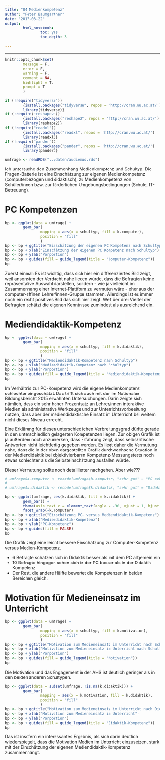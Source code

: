 ```yaml
---
title: "04 Medienkompetenz"
author: "Peter Baumgartner"
date: "2017-03-22"
output: 
        html_notebook:
                toc: yes
                toc_depth: 3
                
---
```

***

```r
knitr::opts_chunk$set(
        message = F,
        error = F,
        warning = F,
        comment = NA,
        highlight = T,
        prompt = T
        )

if (!require("tidyverse")) 
        {install.packages("tidyverse", repos = 'http://cran.wu.ac.at/')
        library(tidyverse)}
if (!require("reshape2"))
        {install.packages("reshape2", repos = 'http://cran.wu.ac.at/')
        library(reshape2)}
if (!require("readxl"))
        {install.packages("readxl", repos = 'http://cran.wu.ac.at/')
        library(readxl)}
if (!require("pander"))
        {install.packages("pander", repos = 'http://cran.wu.ac.at/')
        library(pander)}

umfrage <- readRDS("../daten/audiemus.rds")
```


Ich untersuche den Zusammenhang Medienkomptenz und Schultyp. Die Fragen-Batterie ist eine Einschätzung zur eigenen Medienkompetenz (computerbezogen und didaktisch), zu Medienkompetenz von Schüler/innen bzw. zur förderlichen Umgebungsbedingungen (Schule, IT-Betreuung).

# PC Kompetenzen


```r
bp <- ggplot(data = umfrage) +
        geom_bar(
                mapping = aes(x = schultyp, fill = k.computer),
                position = "fill"
                )
bp <- bp + ggtitle("Einschätzung der eigenen PC Kompetenz nach Schultyp")
bp <- bp + xlab("Einschätzung der eigenen PC Kompetenz nach Schultyp")
bp <- bp + ylab("Porportion")
bp <- bp + guides(fill = guide_legend(title = "Computer-Kompetenz"))
bp


```

Zuerst einmal: Es ist wichtig, dass sich hier ein differenziertes Bild zeigt, weil ansonsten der Verdacht nahe liegen würde, dass die Befragten keine repräsentative Auswahl darstellen, sondern - wie ja vielleicht im Zusammenhang einer Internet-Plattform zu vermuten wäre - eher aus der computer-affinen Lehrer/innen-Gruppe stammen. 
Allerdings ist es immer noch ein recht positives Bild das sich hier zeigt. Weit üer drei Viertel der Befragten schätzt die eigenen Kenntnisse zumindest als ausreichend ein. 


# Mediendidaktik-Kompetenz


```r
bp <- ggplot(data = umfrage) +
        geom_bar(
                mapping = aes(x = schultyp, fill = k.didaktik),
                position = "fill"
                )
bp <- bp + ggtitle("Mediendidaktik-Kompetenz nach Schultyp")
bp <- bp + xlab("Mediendidaktik-Kompetenz nach Schultyp")
bp <- bp + ylab("Porportion")
bp <- bp + guides(fill = guide_legend(title = "Mediendidaktik-Kompetenz"))
bp
```

Im Verhältnis zur PC-Kompetenz wird die eigene Medienkomptenz schlechter eingeschätzt. Das trifft sich auch mit den im Nationalen Bildungsbericht 2015 erwähnten Untersuchungen. Darin zeigte sich nämlich, dass ein sehr hoher Prozentsatz an Lehrer/innen interaktive Medien als administrative Werkzeuge und zur Unterrichtsvorbeeitung nutzen, dass aber der mediendidaktische Einsatz im Unterricht bei weitem nicht dieses Niveau erreicht.

Eine Erklärung für diesen unterschiedlichen Verbreitungsgrad dürfte gerade in den unterschiedlich gelagerten Kompetenzen liegen. Zur obigen Grafik ist ja außerdem noch anzumerken, dass Erfahrung zeigt, dass selbskritische Antworten nicht leichtfertig gegeben werden. Es liegt daher die Vermutung nahe, dass die in der oben dargestellten Grafik durchwachsene Situation in der Mediendidaktik bei objektivierbaren Kompetenz-Messungstests noch etwas schlechter als die Selbsteinschätzung ausfallen würde.

Dieser Vermutung sollte noch detaillierter nachgehen. Aber wie???

```r
# umfrage$k.computer <- recode(umfrage$k.computer, "sehr gut" = "PC sehr gut", "gut" = "PC gut", "ausreichend" = "PC ausreichend", "verbesserungswürdig" = "PC verbesserungswürdig", "schlecht" = "PC schlecht")
# 
# umfrage$k.didaktik <- recode(umfrage$k.didaktik, "sehr gut" = "Didaktik sehr gut", "gut" = "Didaktik gut", "ausreichend" = "Didaktik ausreichend", "verbesserungswürdig" = "Didaktik verbesserungswürdig", "schlecht" = "Didaitk schlecht")

bp <- ggplot(umfrage, aes(k.didaktik, fill = k.didaktik)) +
        geom_bar() + 
        theme(axis.text.x = element_text(angle = -30, vjust = 1, hjust = 0)) +
        facet_wrap(~k.computer)
bp <- bp + ggtitle("Einschätzung PC- versus Mediendidaktik-Kompetenz")
bp <- bp + xlab("Mediendidaktik-Kompetenz")
bp <- bp + ylab("PC-Kompetenz")
bp <- bp + guides(fill = FALSE)
bp
```

Die Grafik zeigt eine leicht bessere Einschätzung zur Computer-Kompetenz versus Medien-Kompetenz. 

* 6 Befragte schätzen sich in Didaktik besser als mit dem PC allgemein ein
* 10 Befragte hingegen sehen sich in der PC besser als in der Didaktik-Kompetenz
* Der Rest, die andere Hälfte bewertet die Kompetenzen in beiden Bereichen gleich.


# Motivation für Medieneinsatz im Unterricht

```r
bp <- ggplot(data = umfrage) +
        geom_bar(
                mapping = aes(x = schultyp, fill = k.motivation),
                position = "fill"
                )
bp <- bp + ggtitle("Motivation zum Medieneinsatz im Unterricht nach Schultyp")
bp <- bp + xlab("Motivation zum Medieneinsatz im Unterricht nach Schultyp")
bp <- bp + ylab("Porportion")
bp <- bp + guides(fill = guide_legend(title = "Motivation"))
bp
```

Die Motivation und das Engagement in der AHS ist deutlich geringer als in den beiden anderen Schultypen.

```r
bp <- ggplot(data = subset(umfrage, !is.na(k.didaktik))) + 
        geom_bar(
                mapping = aes(x = k.motivation, fill = k.didaktik),
                position = "fill"
                )
bp <- bp + ggtitle("Motivation zum Medieneinsatz im Unterricht nach Didaktik-Kompetenz")
bp <- bp + xlab("Motivation zum Medieneinsatz im Unterricht")
bp <- bp + ylab("Porportion")
bp <- bp + guides(fill = guide_legend(title = "Didaktik-Kompetenz"))
bp
```

Das ist insofern ein interessantes Ergebnis, als sich darin deutlich wiederspiegelt, dass die Motivation Medien im Unterricht einzusetzen, stark mit der Einschätzung der eigenen Mediendidaktik-Kompetenz zusammenhängt.

